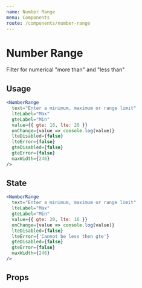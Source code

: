 ```yaml
---
name: Number Range
menu: Components
route: /components/number-range
---
```



# Number Range

Filter for numerical "more than" and "less than"

## Usage

```jsx react-live
<NumberRange
  text="Enter a minimum, maximum or range limit"
  lteLabel="Max"
  gteLabel="Min"
  value={{ gte: 16, lte: 20 }}
  onChange={value => console.log(value)}
  lteDisabled={false}
  lteError={false}
  gteDisabled={false}
  gteError={false}
  maxWidth={246}
/>
```

## State

```jsx react-live
<NumberRange
  text="Enter a minimum, maximum or range limit"
  lteLabel="Max"
  gteLabel="Min"
  value={{ gte: 20, lte: 16 }}
  onChange={value => console.log(value)}
  lteDisabled={false}
  lteError={'Cannot be less then gte'}
  gteDisabled={false}
  gteError={false}
  maxWidth={246}
/>
```

## Props

<PropsTable of={NumberRange} />
